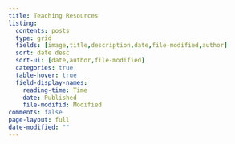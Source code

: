 ```yaml
---
title: Teaching Resources
listing:
  contents: posts
  type: grid
  fields: [image,title,description,date,file-modified,author]
  sort: date desc
  sort-ui: [date,author,file-modified]
  categories: true
  table-hover: true
  field-display-names: 
    reading-time: Time
    date: Published
    file-modifid: Modified
comments: false
page-layout: full
date-modified: ""
---
```

